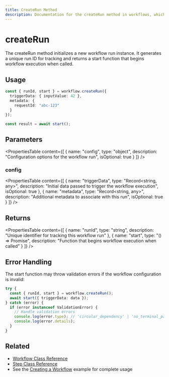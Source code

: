 ```yaml
---
title: CreateRun Method
description: Documentation for the createRun method in workflows, which initializes a new workflow run instance.
---
```


# createRun

The createRun method initializes a new workflow run instance. It generates a unique run ID for tracking and returns a start function that begins workflow execution when called.

## Usage

```typescript
const { runId, start } = workflow.createRun({ 
  triggerData: { inputValue: 42 },
  metadata: {
    requestId: "abc-123" 
  }
});

const result = await start();
```

## Parameters

<PropertiesTable
  content={[
    {
      name: "config",
      type: "object",
      description: "Configuration options for the workflow run",
      isOptional: true
    }
  ]}
/>

### config

<PropertiesTable
  content={[
    {
      name: "triggerData",
      type: "Record<string, any>",
      description: "Initial data passed to trigger the workflow execution",
      isOptional: true
    },
    {
      name: "metadata", 
      type: "Record<string, any>",
      description: "Additional metadata to associate with this run",
      isOptional: true
    }
  ]}
/>

## Returns

<PropertiesTable
  content={[
    {
      name: "runId",
      type: "string",
      description: "Unique identifier for tracking this workflow run"
    },
    {
      name: "start",
      type: "() => Promise<WorkflowResult>",
      description: "Function that begins workflow execution when called"
    }
  ]}
/>

## Error Handling

The start function may throw validation errors if the workflow configuration is invalid:

```typescript
try {
  const { runId, start } = workflow.createRun();
  await start({ triggerData: data });
} catch (error) {
  if (error instanceof ValidationError) {
    // Handle validation errors
    console.log(error.type); // 'circular_dependency' | 'no_terminal_path' | 'unreachable_step'
    console.log(error.details); 
  }
}
```

## Related

- [Workflow Class Reference](./workflow.mdx)
- [Step Class Reference](./step-class.mdx)
- See the [Creating a Workflow](../../../examples/workflows/creating-a-workflow.mdx) example for complete usage
```
